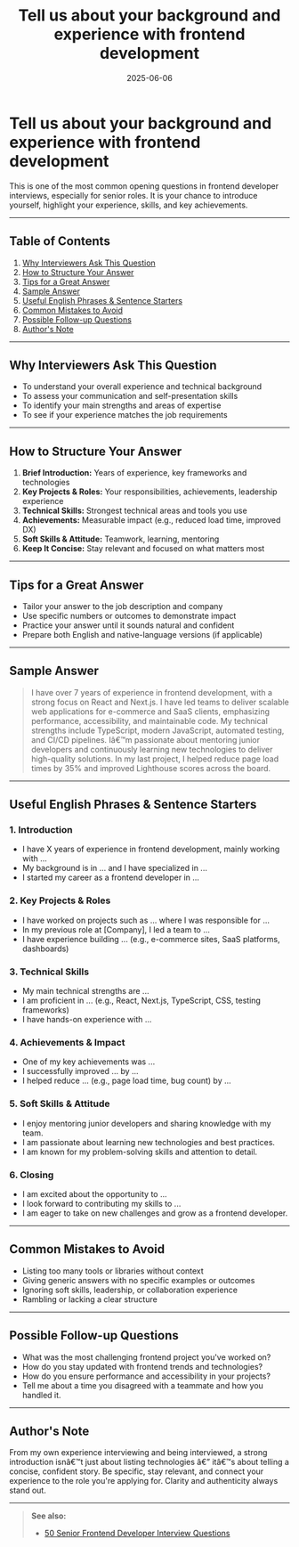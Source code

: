 ﻿---
title: 'Tell us about your background and experience with frontend development'
date: '2025-06-06'
tags: ['interview', 'frontend', 'background', 'experience']
draft: false
summary: 'How to answer the interview question about your frontend background and experience. Detailed guide, sample answer, and common mistakes to avoid.'
authors: ['default']
layout: PostSimple
---

# Tell us about your background and experience with frontend development

This is one of the most common opening questions in frontend developer interviews, especially for senior roles. It is your chance to introduce yourself, highlight your experience, skills, and key achievements.

---

## Table of Contents

1. [Why Interviewers Ask This Question](#why-interviewers-ask-this-question)
2. [How to Structure Your Answer](#how-to-structure-your-answer)
3. [Tips for a Great Answer](#tips-for-a-great-answer)
4. [Sample Answer](#sample-answer)
5. [Useful English Phrases & Sentence Starters](#useful-english-phrases--sentence-starters)
6. [Common Mistakes to Avoid](#common-mistakes-to-avoid)
7. [Possible Follow-up Questions](#possible-follow-up-questions)
8. [Author's Note](#authors-note)

---

## Why Interviewers Ask This Question

- To understand your overall experience and technical background
- To assess your communication and self-presentation skills
- To identify your main strengths and areas of expertise
- To see if your experience matches the job requirements

---

## How to Structure Your Answer

1. **Brief Introduction:** Years of experience, key frameworks and technologies
2. **Key Projects & Roles:** Your responsibilities, achievements, leadership experience
3. **Technical Skills:** Strongest technical areas and tools you use
4. **Achievements:** Measurable impact (e.g., reduced load time, improved DX)
5. **Soft Skills & Attitude:** Teamwork, learning, mentoring
6. **Keep It Concise:** Stay relevant and focused on what matters most

---

## Tips for a Great Answer

- Tailor your answer to the job description and company
- Use specific numbers or outcomes to demonstrate impact
- Practice your answer until it sounds natural and confident
- Prepare both English and native-language versions (if applicable)

---

## Sample Answer

> I have over 7 years of experience in frontend development, with a strong focus on React and Next.js. I have led teams to deliver scalable web applications for e-commerce and SaaS clients, emphasizing performance, accessibility, and maintainable code. My technical strengths include TypeScript, modern JavaScript, automated testing, and CI/CD pipelines. Iâ€™m passionate about mentoring junior developers and continuously learning new technologies to deliver high-quality solutions. In my last project, I helped reduce page load times by 35% and improved Lighthouse scores across the board.

---

## Useful English Phrases & Sentence Starters

### 1. Introduction

- I have X years of experience in frontend development, mainly working with ...
- My background is in ... and I have specialized in ...
- I started my career as a frontend developer in ...

### 2. Key Projects & Roles

- I have worked on projects such as ... where I was responsible for ...
- In my previous role at [Company], I led a team to ...
- I have experience building ... (e.g., e-commerce sites, SaaS platforms, dashboards)

### 3. Technical Skills

- My main technical strengths are ...
- I am proficient in ... (e.g., React, Next.js, TypeScript, CSS, testing frameworks)
- I have hands-on experience with ...

### 4. Achievements & Impact

- One of my key achievements was ...
- I successfully improved ... by ...
- I helped reduce ... (e.g., page load time, bug count) by ...

### 5. Soft Skills & Attitude

- I enjoy mentoring junior developers and sharing knowledge with my team.
- I am passionate about learning new technologies and best practices.
- I am known for my problem-solving skills and attention to detail.

### 6. Closing

- I am excited about the opportunity to ...
- I look forward to contributing my skills to ...
- I am eager to take on new challenges and grow as a frontend developer.

---

## Common Mistakes to Avoid

- Listing too many tools or libraries without context
- Giving generic answers with no specific examples or outcomes
- Ignoring soft skills, leadership, or collaboration experience
- Rambling or lacking a clear structure

---

## Possible Follow-up Questions

- What was the most challenging frontend project you've worked on?
- How do you stay updated with frontend trends and technologies?
- How do you ensure performance and accessibility in your projects?
- Tell me about a time you disagreed with a teammate and how you handled it.

---

## Author's Note

From my own experience interviewing and being interviewed, a strong introduction isnâ€™t just about listing technologies â€” itâ€™s about telling a concise, confident story. Be specific, stay relevant, and connect your experience to the role you're applying for. Clarity and authenticity always stand out.

---

> **See also:**
>
> - [50 Senior Frontend Developer Interview Questions](./)
